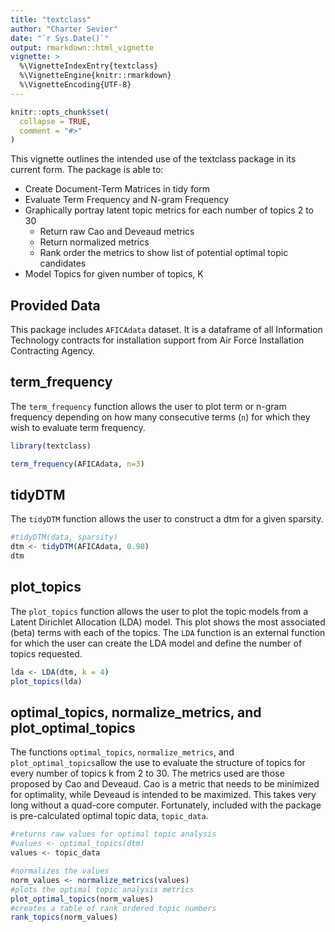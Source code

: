 ```yaml
---
title: "textclass"
author: "Charter Sevier"
date: "`r Sys.Date()`"
output: rmarkdown::html_vignette
vignette: >
  %\VignetteIndexEntry{textclass}
  %\VignetteEngine{knitr::rmarkdown}
  %\VignetteEncoding{UTF-8}
---
```


```r
knitr::opts_chunk$set(
  collapse = TRUE,
  comment = "#>"
)
```
This vignette outlines the intended use of the textclass package in its current form. The package is able to:

- Create Document-Term Matrices in tidy form
- Evaluate Term Frequency and N-gram Frequency
- Graphically portray latent topic metrics for each number of topics 2 to 30
  - Return raw Cao and Deveaud metrics
  - Return normalized metrics
  - Rank order the metrics to show list of potential optimal topic candidates
- Model Topics for given number of topics, K

## Provided Data

  This package includes `AFICAdata` dataset. It is a dataframe of all Information Technology contracts for installation support from Air Force Installation Contracting Agency.

## term_frequency

  The `term_frequency` function allows the user to plot term or n-gram frequency depending on how many consecutive terms (`n`) for which they wish to evaluate term frequency.

```r
library(textclass)
```

```r
term_frequency(AFICAdata, n=3)
```
## tidyDTM

The `tidyDTM` function allows the user to construct a dtm for a given sparsity. 

```r
#tidyDTM(data, sparsity)
dtm <- tidyDTM(AFICAdata, 0.98)
dtm
```


## plot_topics

The `plot_topics` function allows the user to plot the topic models from a Latent Dirichlet Allocation (LDA) model. This plot shows the most associated (beta) terms with each of the topics. The `LDA` function is an external function for which the user can create the LDA model and define the number of topics requested.

```r
lda <- LDA(dtm, k = 4)
plot_topics(lda)
```

## optimal_topics, normalize_metrics, and plot_optimal_topics

The functions `optimal_topics`, `normalize_metrics`, and `plot_optimal_topics`allow the use to evaluate the structure of topics for every number of topics k from 2 to 30. The metrics used are those proposed by Cao and Deveaud. Cao is a metric that needs to be minimized for optimality, while Deveaud is intended to be maximized. This takes very long without a quad-core computer. Fortunately, included with the package is pre-calculated optimal topic data, `topic_data`.

```r

#returns raw values for optimal topic analysis
#values <- optimal_topics(dtm)
values <- topic_data

#normalizes the values
norm_values <- normalize_metrics(values)
#plots the optimal topic analysis metrics
plot_optimal_topics(norm_values)
#creates a table of rank ordered topic numbers
rank_topics(norm_values)
```


